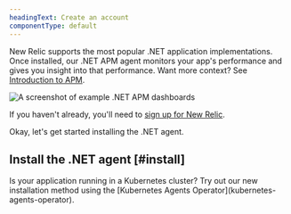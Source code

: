```yaml
---
headingText: Create an account
componentType: default
---
```



New Relic supports the most popular .NET application implementations. Once installed, our .NET APM agent monitors your app's performance and gives you insight into that performance. Want more context? See [Introduction to APM](/docs/apm/new-relic-apm/getting-started/introduction-apm).

<img
  title="Example .NET APM dashboards"
  alt="A screenshot of example .NET APM dashboards"
  src={apmOverviewoftheDotnetAgent}
/>

If you haven't already, you'll need to [sign up for New Relic](https://newrelic.com/signup). 

Okay, let's get started installing the .NET agent.

## Install the .NET agent [#install]

<Callout variant="tip">
Is your application running in a Kubernetes cluster? Try out our new installation method using the [Kubernetes Agents Operator](kubernetes-agents-operator).
</Callout>
